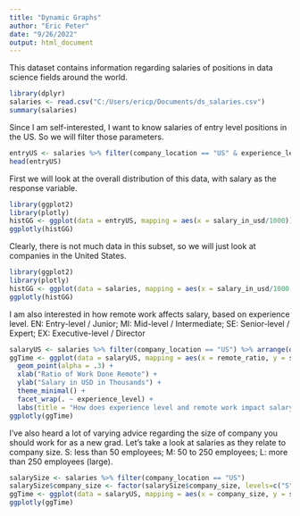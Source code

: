```yaml
---
title: "Dynamic Graphs"
author: "Eric Peter"
date: "9/26/2022"
output: html_document
---
```


This dataset contains information regarding salaries of positions in data science fields around the world.
```r
library(dplyr)
salaries <- read.csv("C:/Users/ericp/Documents/ds_salaries.csv")
summary(salaries)
```


Since I am self-interested, I want to know salaries of entry level positions in the US. So we will filter those parameters.
```r
entryUS <- salaries %>% filter(company_location == "US" & experience_level == "EN")
head(entryUS)
```

First we will look at the overall distribution of this data, with salary as the response variable.
```r
library(ggplot2)
library(plotly)
histGG <- ggplot(data = entryUS, mapping = aes(x = salary_in_usd/1000)) + geom_histogram(bins = 15) + theme_minimal() + xlab("Salary in USD in Thousands") + labs(title="Distribution of Salary for Entry Level Data Scientists in the US")
ggplotly(histGG)
```

Clearly, there is not much data in this subset, so we will just look at companies in the United States.
```r
library(ggplot2)
library(plotly)
histGG <- ggplot(data = salaries, mapping = aes(x = salary_in_usd/1000, fill = experience_level, alpha = 0.3)) + geom_density() + theme_minimal() + xlab("Salary in USD in Thousands") + labs(title="Distribution of Salaries for Data Scientists in the US")
ggplotly(histGG)
```

I am also interested in how remote work affects salary, based on experience level. EN: Entry-level / Junior; MI: Mid-level / Intermediate; SE: Senior-level / Expert; EX: Executive-level / Director
```r
salaryUS <- salaries %>% filter(company_location == "US") %>% arrange(desc(experience_level))
ggTime <- ggplot(data = salaryUS, mapping = aes(x = remote_ratio, y = salary_in_usd/1000), color = experience_level) +
  geom_point(alpha = .3) +
  xlab("Ratio of Work Done Remote") +
  ylab("Salary in USD in Thousands") +
  theme_minimal() + 
  facet_wrap(. ~ experience_level) +
  labs(title = "How does experience level and remote work impact salary?")
ggplotly(ggTime)
```

I've also heard a lot of varying advice regarding the size of company you should work for as a new grad. Let's take a look at salaries as they relate to company size. S: less than 50 employees; M: 50 to 250 employees; L: more than 250 employees (large).

```r
salarySize <- salaries %>% filter(company_location == "US") 
salarySize$company_size <- factor(salarySize$company_size, levels=c("S","M","L"))
ggTime <- ggplot(data = salaryUS, mapping = aes(x = company_size, y = salary_in_usd/1000, color = experience_level)) + geom_point(alpha = 0.3) + theme_minimal() + ylab("Salary in USD in Thousands") + xlab("Company Size") + labs(title = "Company size vs Salary (USD)")
ggplotly(ggTime)
```






















